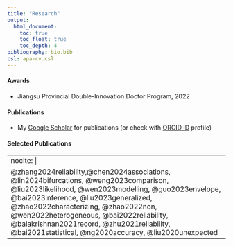 ```yaml
---
title: "Research"
output:
  html_document:
    toc: true
    toc_float: true
    toc_depth: 4
bibliography: bio.bib 
csl: apa-cv.csl
---
```


#### Awards

+ Jiangsu Provincial Double-Innovation Doctor Program, 2022

#### Publications

+ My [Google Scholar](https://scholar.google.com/citations?user=HOOCmJ0AAAAJ&hl=en) for publications (or check with [ORCID ID](https://orcid.org/0000-0002-0085-7181) profile)

#### Selected Publications

---
nocite: |
  @zhang2024reliability,@chen2024associations, @lin2024bifurcations, @weng2023comparison, @liu2023likelihood, @wen2023modelling, @guo2023envelope, @bai2023inference, @liu2023generalized, @zhao2022characterizing, @zhao2022non, @wen2022heterogeneous, @bai2022reliability, @balakrishnan2021record, @zhu2021reliability, @bai2021statistical, @ng2020accuracy, @liu2020unexpected
---
